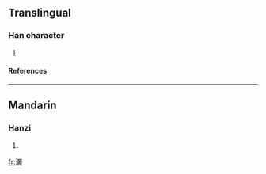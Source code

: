==Translingual==
===Han character===
{{Han char|rn=85|rad=水|as=18|sn=21|four=|canj=水廿金水 (ETCE)}}
# {{defn|Han|sort=水18}}
====References====
{{Han ref|kx=0662.210|dkj=18745|hdz=31792.060|uh=7047|ud=28743}}

----
==Mandarin==
===Hanzi===
{{cmn-hanzi|pin=[[cóng]] (cong2)|wg=ts'ung<sup>2</sup>}}
# {{defn|Mandarin}}

[[fr:灇]]